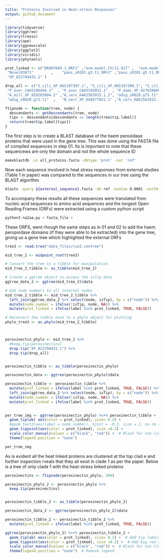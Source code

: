 ```yaml
---
title: "Proteins Involved in Heat-stress Responses"
output: github_document
---
```


```r
library(tidyverse)
library(ggtree) 
library(treeio)
library(ape)
library(ggnewscale)
library(ggplot2)
library(viridis)
library(phytools)

prot_linked <- c("DR987689.1_ORF1" ,"evm.model.Chr11.917" ,  "evm.model.Chr11.924"  , "evm.model.Chr2.1139" , "evm.model.Chr3.1092"  , "evm.model.Chr4.151"  ,  "Novel02572"      ,      "Novel02575"   ,        
 "Novel03871"        ,    "paus_s0281.g3.t1_ORF2" ,"paus_s0281.g5.t1_ORF2" ,"paus_s0281.g6.t1_ORF1",
 "XP_022794431.1" )

drop_all <- c("S_cili_XP_065197397.1", "S_cili_XP_065197398.1", "S_cili_XP_065197396.1", "S_cili_XP_065197398.1", "S_cili_XP_065197396.1", "D_pert_KAJ7394159.1"  , "O_fave_XP_020616189.1", "O_fave_XP_020616187.1",
 "P_ever_CAH3196444.1"  , "P_ever_CAH3195852.1"  , "P_dami_XP_027039809.1", "S_pist_XP_022784016.1",
 "A_mill_XP_029203804.2" ,"A_cerv_KAK2563915.1_2", "adig_s0028.g73.t1"   ,  "A_cerv_KAK2563915.1_2",
 "adig_s0028.g73.t1"  ,   "N_vect_XP_048577051.1" ,"A_cerv_KAK2563915.1" )

ftipnode <- function(tree, node) {
  descendants <- getDescendants(tree, node)
  tips <- descendants[descendants <= length(tree$tip.label)]
  return(tree$tip.label[tips])
}

```


The first step is to create a BLAST database of the haem peroxidase proteins that were used in the gene tree. This was done using the FASTA file of compiled sequences in step 01. Its is important to note that these sequencews are only the domain and not the whole sequence ID

```bash
makeblastdb -in all_proteins.fasta -dbtype 'prot' -out 'ref'
```

Now each sequence involved in heat stress responses from external studies (Table 1 in paper) was compared to the sequences in our tree using the BLAST algorithm
```bash
blastx -query ${external_sequence}.fasta -db ref -evalue 0.0001 -outfmt 6
```

To accompany these results all these sequences were translated from nucleic acid sequences to amino acid sequences and the longest Open Reading Frames (ORFs) were extracted using a custom python script

```bash
python3 na2aa.py < fasta_file >
```

These ORFS, went rhough the same steps as in 01 and 02 to add the haem peropxidase domains (if they were able to be extracted) into the gene tree, giving us a gene tree which highlighted the external ORFs
```r
tree3 <- read.tree("data_files/run2.contree")

mid_tree_2 <- midpoint_root(tree3)

# Convert the tree to a tibble for manipulation
mid_tree_2_tibble <- as_tibble(mid_tree_2)

# Create a ggtree object to access the isTip data
ggtree_data_2 <- ggtree(mid_tree_2)$data

# Add node numbers to all internal nodes
mid_tree_2_tibble <- mid_tree_2_tibble %>%
  left_join(ggtree_data_2 %>% select(node, isTip), by = c("node")) %>%
  mutate(node_number = ifelse(!isTip, node, NA)) %>%
  mutate(prot_linked = ifelse(label %in% prot_linked, TRUE, FALSE))

# Reconvert the tibble back to a phylo object for plotting
phylo_tree3 <- as.phylo(mid_tree_2_tibble)



peroxinectin_phylo <- mid_tree_2 %>% 
  #keep.tip(peroxinectins) 
  drop.tip("XP_022794431.1") %>% 
  drop.tip(drop_all)


peroxinectin_tibble <- as_tibble(peroxinectin_phylo)

peroxinectin_data <- ggtree(peroxinectin_phylo)$data

peroxinectin_tibble <- peroxinectin_tibble %>% 
  mutate(prot_linked = ifelse(label %in% prot_linked, TRUE, FALSE)) %>% 
  left_join(ggtree_data_2 %>% select(node, isTip), by = c("node")) %>%
  mutate(node_number = ifelse(!isTip, node, NA)) %>%
  mutate(prot_linked = ifelse(label %in% prot_linked, TRUE, FALSE))
  

per_tree_img <- ggtree(peroxinectin_phylo) %<+% peroxinectin_tibble +
  geom_tiplab( aes(color = prot_linked), size= 0.2) +
  #geom_text2(aes(label = node_number), hjust = -0.3, size = 2, na.rm = TRUE)+
  geom_tippoint(aes(color = prot_linked), size =0.2) +  
  scale_color_manual(values = c("black", "red")) +  # Black for non-linked, red for linked
  theme(legend.position = "none") 

per_tree_img
```

As is evident all the heat linked proteins are clustered at the top clad e and further inspection rveals that they all exist in clade 1 as per the paper. Below is a tree of only clade 1 with the heat-stress linked proteins 

```r
peroxinectins <- ftipnode(peroxinectin_phylo, 390)

peroxinectin_phylo_2 <- peroxinectin_phylo %>% 
  keep.tip(peroxinectins) 


peroxinectin_tibble_2 <- as_tibble(peroxinectin_phylo_2)

peroxinectin_data_2 <- ggtree(peroxinectin_phylo_2)$data

peroxinectin_tibble_2 <- peroxinectin_tibble_2 %>% 
  mutate(prot_linked = ifelse(label %in% prot_linked, TRUE, FALSE))

ggtree(peroxinectin_phylo_2) %<+% peroxinectin_tibble_2 +
  geom_tiplab( aes(color = prot_linked), size= 0.2) +  # Add tip labels without color
  geom_tippoint(aes(color = prot_linked), size =0.2) +  # Add big red dots
  scale_color_manual(values = c("black", "red")) +  # Black for non-linked, red for linked
  theme(legend.position = "none")  # Remove legend

```



